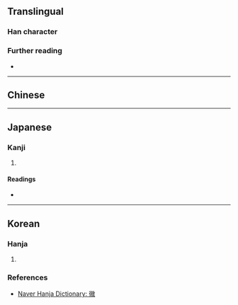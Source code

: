 {{character info}}
==Translingual==

===Han character===
{{Han char|rn=50|rad=巾|as=11|sn=14|four=|canj=HOUBK|ids=⿲彳⿳山丿巾攵}}

===Further reading===
* {{Han ref|kx=0335.190|dkj=09041|hdz=20840.090|uh=5E51|ud=24145}}

----

==Chinese==
{{zh-see|徽|v}}

----

==Japanese==

===Kanji===
{{ja-kanji|grade=|rs=巾11}}

# {{rfdef|ja|sort=巾11}}

====Readings====
* {{ja-readings|on=き|kun=めじるしのぬの,はた}}

----

==Korean==

===Hanja===
{{ko-hanja|표기|휘}}

# {{rfdef|ko|sort=巾11}}

===References===
* [https://hanja.dict.naver.com/hanja?q=幑 Naver Hanja Dictionary: 幑]